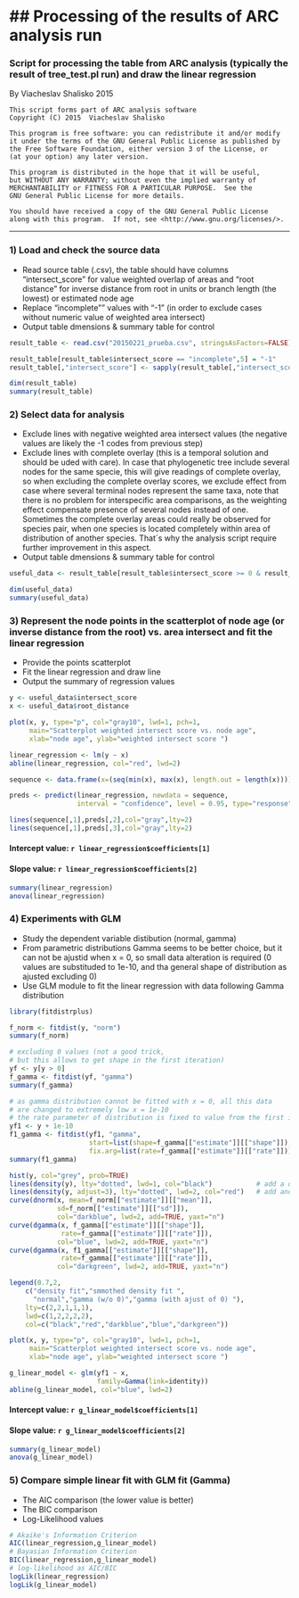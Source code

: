 ## Processing of the results of ARC analysis run
========================================================

### Script for processing the table from ARC analysis (typically the result of tree_test.pl run) and draw the linear regression

By Viacheslav Shalisko 2015

    This script forms part of ARC analysis software
    Copyright (C) 2015  Viacheslav Shalisko

    This program is free software: you can redistribute it and/or modify
    it under the terms of the GNU General Public License as published by
    the Free Software Foundation, either version 3 of the License, or
    (at your option) any later version.

    This program is distributed in the hope that it will be useful,
    but WITHOUT ANY WARRANTY; without even the implied warranty of
    MERCHANTABILITY or FITNESS FOR A PARTICULAR PURPOSE.  See the
    GNU General Public License for more details.

    You should have received a copy of the GNU General Public License
    along with this program.  If not, see <http://www.gnu.org/licenses/>.
    
-------------------

### 1) Load and check the source data

* Read source table (.csv), the table should have columns "intersect_score" for value weighted overlap of areas and "root distance" for inverse distance from root in units or branch length (the lowest) or estimated node age
* Replace "incomplete"" values with "-1" (in order to exclude cases without numeric value of weighted area intersect)
* Output table dmensions & summary table for control

```r
result_table <- read.csv("20150221_prueba.csv", stringsAsFactors=FALSE)

result_table[result_table$intersect_score == "incomplete",5] = "-1" 
result_table[,"intersect_score"] <- sapply(result_table[,"intersect_score"], as.numeric)

dim(result_table)
summary(result_table)
```

### 2) Select data for analysis

* Exclude lines with negative weighted area intersect values (the negative values are likely the -1 codes from previous step)
* Exclude lines with complete overlay (this is a temporal solution and should be uded with care). In case that phylogenetic tree include several nodes for the same specie, this will give readings of complete overlay, so when excluding the complete overlay scores, we exclude effect from case where several terminal nodes represent the same taxa, note that there is no problem for interspecific area comparisons, as the weighting effect compensate presence of several nodes instead of one. Sometimes the complete overlay areas could really be observed for species pair, when one species is located completely within area of distribution of another species. That´s why the analysis script require further improvement in this aspect.
* Output table dmensions & summary table for control

```r
useful_data <- result_table[result_table$intersect_score >= 0 & result_table$intersect_score < 1,]

dim(useful_data)
summary(useful_data)
```

### 3) Represent the node points in the scatterplot of node age (or inverse distance from the root) vs. area intersect and fit the linear regression

* Provide the points scatterplot
* Fit the linear regression and draw line
* Output the summary of regression values

```r
y <- useful_data$intersect_score
x <- useful_data$root_distance

plot(x, y, type="p", col="gray10", lwd=1, pch=1,
     main="Scatterplot weighted intersect score vs. node age", 
     xlab="node age", ylab="weighted intersect score ")

linear_regression <- lm(y ~ x)
abline(linear_regression, col="red", lwd=2)

sequence <- data.frame(x=(seq(min(x), max(x), length.out = length(x))))

preds <- predict(linear_regression, newdata = sequence, 
                 interval = "confidence", level = 0.95, type="response")

lines(sequence[,1],preds[,2],col="gray",lty=2) 
lines(sequence[,1],preds[,3],col="gray",lty=2) 
```

#### Intercept value: `r linear_regression$coefficients[1]`
#### Slope value: `r linear_regression$coefficients[2]`

```r
summary(linear_regression)
anova(linear_regression)
```

### 4) Experiments with GLM
* Study the dependent variable distibution (normal, gamma)
* From parametric distributions Gamma seems to be better choice, but it can not be ajustid when x = 0, so small data alteration is required (0 values are substituded to 1e-10, and tha general shape of distribution as ajusted excluding 0)
* Use GLM module to fit the linear regression with data following Gamma distribution


```r
library(fitdistrplus)

f_norm <- fitdist(y, "norm")
summary(f_norm)

# excluding 0 values (not a good trick, 
# but this allows to get shape in the first iteration)
yf <- y[y > 0]  
f_gamma <- fitdist(yf, "gamma")
summary(f_gamma)

# as gamma distribution cannot be fitted with x = 0, all this data 
# are changed to extremely low x = 1e-10
# the rate parameter of distribution is fixed to value from the first iteration
yf1 <- y + 1e-10
f1_gamma <- fitdist(yf1, "gamma", 
                    start=list(shape=f_gamma[["estimate"]][["shape"]]),
                    fix.arg=list(rate=f_gamma[["estimate"]][["rate"]]))
summary(f1_gamma)

hist(y, col="grey", prob=TRUE)
lines(density(y), lty="dotted", lwd=1, col="black")           # add a density estimate with defaults
lines(density(y, adjust=3), lty="dotted", lwd=2, col="red")   # add another "smoothed" density
curve(dnorm(x, mean=f_norm[["estimate"]][["mean"]], 
            sd=f_norm[["estimate"]][["sd"]]), 
            col="darkblue", lwd=2, add=TRUE, yaxt="n")
curve(dgamma(x, f_gamma[["estimate"]][["shape"]], 
             rate=f_gamma[["estimate"]][["rate"]]), 
            col="blue", lwd=2, add=TRUE, yaxt="n")
curve(dgamma(x, f1_gamma[["estimate"]][["shape"]], 
             rate=f_gamma[["estimate"]][["rate"]]), 
            col="darkgreen", lwd=2, add=TRUE, yaxt="n")

legend(0.7,2,
    c("density fit","smmothed density fit ",
      "normal","gamma (w/o 0)","gamma (with ajust of 0) "), 
    lty=c(2,2,1,1,1),
    lwd=c(1,2,2,2,2),
    col=c("black","red","darkblue","blue","darkgreen")) 

plot(x, y, type="p", col="gray10", lwd=1, pch=1,
     main="Scatterplot weighted intersect score vs. node age", 
     xlab="node age", ylab="weighted intersect score ")

g_linear_model <- glm(yf1 ~ x,
                      family=Gamma(link=identity))
abline(g_linear_model, col="blue", lwd=2)

```

#### Intercept value: `r g_linear_model$coefficients[1]`
#### Slope value: `r g_linear_model$coefficients[2]`

```r

summary(g_linear_model)
anova(g_linear_model)

```

### 5) Compare simple linear fit with GLM fit (Gamma)

* The AIC comparison (the lower value is better)
* The BIC comparison
* Log-Likelihood values

```r
# Akaike's Information Criterion
AIC(linear_regression,g_linear_model)
# Bayasian Information Criterion
BIC(linear_regression,g_linear_model)
# log-likelihood as AIC/BIC
logLik(linear_regression)
logLik(g_linear_model)
```
